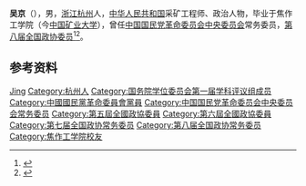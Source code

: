 {{Otheruses|other=名为吴京的其他人物|吳京}}

'''吴京'''（{{bd|1914年|12月|？}}），男，[[浙江省|浙江]][[杭州市|杭州]]人，[[中华人民共和国|中华人民共和国]]采矿工程师、政治人物，毕业于焦作工学院（今[[中国矿业大学|中国矿业大学]]），曾任[[中国国民党革命委员会中央委员会|中国国民党革命委员会中央委员会]]常务委员，[[中国人民政治协商会议第八届全国委员会委员名单|第八届全国政协委员]]<ref>{{Cite book|title=历届全国政协委员人名辞典|author=|publisher=中国国际广播出版社|year=1996|isbn=9787507813746|location=北京|pages=286}}</ref><ref>{{Cite book|title=中华人民共和国职官志|author=何虎生, 李耀东, 向常福主编|publisher=中国社会出版社|year=2003|isbn=9787800883934|location=北京|pages=}}</ref>。

== 参考资料 ==
{{reflist}}

{{国务院学位委员会第一届学科评议组/工学}}
{{Navboxes 
| title  = 吴京在[[中国国民党革命委员会|中国国民党革命委员会]]的职务
| list1  =
{{中国国民党革命委员会第六届中央委员会}}
{{中国国民党革命委员会第七届中央委员会}}
}}

{{Authority control}}
{{DEFAULTSORT:Wu吴}}
[[Category:吴姓|Jing]]
[[Category:杭州人|Category:杭州人]]
[[Category:国务院学位委员会第一届学科评议组成员|Category:国务院学位委员会第一届学科评议组成员]]
[[Category:中國國民黨革命委員會黨員|Category:中國國民黨革命委員會黨員]]
[[Category:中国国民党革命委员会中央委员会常务委员|Category:中国国民党革命委员会中央委员会常务委员]]
[[Category:第五屆全國政協委員|Category:第五屆全國政協委員]]
[[Category:第六屆全國政協委員|Category:第六屆全國政協委員]]
[[Category:第七届全国政协常务委员|Category:第七届全国政协常务委员]]
[[Category:第八届全国政协常务委员|Category:第八届全国政协常务委员]]

{{中国人物小作品}}
[[Category:焦作工学院校友|Category:焦作工学院校友]]